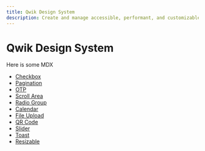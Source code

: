 ```yaml
---
title: Qwik Design System
description: Create and manage accessible, performant, and customizable design systems in Qwik.
---
```


# Qwik Design System

Here is some MDX

- [Checkbox](checkbox)
- [Pagination](pagination)
- [OTP](otp)
- [Scroll Area](scroll-area)
- [Radio Group](radio-group)
- [Calendar](calendar)
- [File Upload](file-upload)
- [QR Code](qr-code)
- [Slider](slider)
- [Toast](toast)
- [Resizable](resizable)
